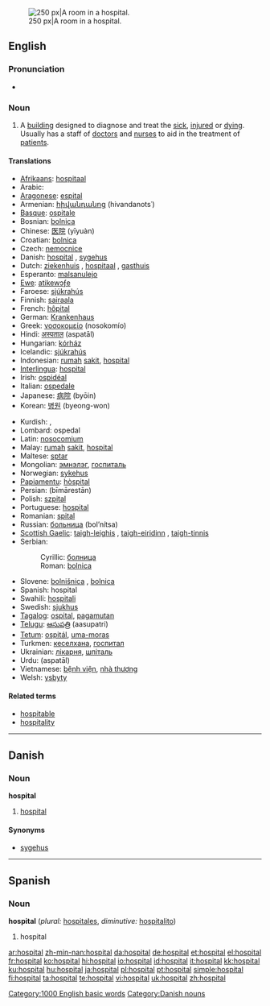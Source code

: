 [[Image:Hospital room ubt.jpeg|thumb|right|250 px|A room in a hospital.]]
==English==
{{wikipedia}}

===Pronunciation===
*{{audio|en-us-hospital.ogg|Audio (US)}}

===Noun===
{{en-noun}}

# A [[building]] designed to diagnose and treat the [[sick]], [[injured]] or [[dying]]. Usually has a staff of [[doctor]]s and [[nurse]]s to aid in the treatment of [[patient]]s.

====Translations====
{{trans-top|building}}
*[[Afrikaans]]: [[hospitaal]]
*Arabic: {{ARchar|[[مستشفى]]}} {{unicode|(mustášfa)}} {{f}}
*[[Aragonese]]: [[espital]] {{m}}
*Armenian: [[հիվանդանոց]] (hivandanots῾)
*[[Basque]]: [[ospitale]]
*Bosnian: [[bolnica]] {{f}}
*Chinese: [[医院]] (yīyuàn)
*Croatian: [[bolnica]] {{f}}
*Czech: [[nemocnice]] {{f}}
*Danish: [[#Danish|hospital]] {{n}}, [[sygehus]] {{n}}
*Dutch: [[ziekenhuis]] {{n}}, [[hospitaal]] {{n}}, [[gasthuis]] {{n}}
*Esperanto: [[malsanulejo]]
*[[Ewe]]: [[atikewɔƒe]] {{n}}
*Faroese: [[sjúkrahús]] {{n}}
*Finnish: [[sairaala]]
*French: [[hôpital]] {{m}}
*German: [[Krankenhaus]] {{n}}
*Greek: [[νοσοκομείο]] (nosokomío) {{n}}
*Hindi: [[अस्पताल]] (aspatāl) {{m}}
*Hungarian: [[kórház]]
*Icelandic: [[sjúkrahús]] {{n}}
*Indonesian: [[rumah]] [[sakit]], [[#Indonesian|hospital]]
*[[Interlingua]]: [[#Interlingua|hospital]]
*Irish: [[ospidéal]]
*Italian: [[ospedale]] {{m}}
*Japanese: [[病院]] (byōin)
*Korean: [[병원]] (byeong-won)
{{trans-mid}}
*Kurdish: {{KUchar|[[نه‌خۆشخانه‌]]}}, {{KUchar|[[خه‌سته‌خانه‌]]}}
*Lombard: ospedal
*Latin: [[nosocomium]]
*Malay: [[rumah]] [[sakit]], [[#Malay|hospital]]
*Maltese: [[sptar]]
*Mongolian: [[эмнэлэг]], [[госпиталь]]
*Norwegian: [[sykehus]] {{n}}
*[[Papiamentu]]: [[hòspital]]
*Persian: {{FAchar|[[بیمارستان]]}} (bīmārestān)
*Polish: [[szpital]] {{m}}
*Portuguese: [[hospital]] {{m}}
*Romanian: [[spital]] {{n}}
*Russian: [[больница]] (bol’nítsa) {{f}}
*[[Scottish Gaelic]]: [[taigh-leighis]] {{m}}, [[taigh-eiridinn]] {{m}}, [[taigh-tinnis]] {{m}}
*Serbian:
*:Cyrillic: [[болница#Serbian|болница]] {{f}}
*:Roman: [[bolnica#Serbian|bolnica]] {{f}}
*Slovene: [[bolnišnica]] {{f}}, [[bolnica]] {{f}}
*Spanish: hospital {{m}}
*Swahili: [[hospitali]]
*Swedish: [[sjukhus]] {{n}}
*[[Tagalog]]: [[ospital]], [[pagamutan]]
*[[Telugu]]: [[ఆసుపత్రి]] (aasupatri)
*[[Tetum]]: [[ospitál]], [[uma-moras]]
*Turkmen: [[кеселхана]], [[госпитал]]
*Ukrainian: [[лікарня]], [[шпiталь]]
*Urdu: {{URchar|[[اسپتال]]}} (aspatāl) {{m}}
*Vietnamese: [[bệnh viện]], [[nhà thương]]
*Welsh: [[ysbyty]] {{m}}
{{trans-bottom}}

====Related terms====
*[[hospitable]]
*[[hospitality]]

[[Category:1000 English basic words]]

----

==Danish==

===Noun===
'''hospital''' {{n}}

# [[#English|hospital]]

====Synonyms====
*[[sygehus]] {{n}}

[[Category:Danish nouns]]

----

==Spanish==

===Noun===
'''hospital''' {{m}} (''plural:'' [[hospitales]], ''diminutive:'' [[hospitalito]])

# hospital

[[ar:hospital]]
[[zh-min-nan:hospital]]
[[da:hospital]]
[[de:hospital]]
[[et:hospital]]
[[el:hospital]]
[[fr:hospital]]
[[ko:hospital]]
[[hi:hospital]]
[[io:hospital]]
[[id:hospital]]
[[it:hospital]]
[[kk:hospital]]
[[ku:hospital]]
[[hu:hospital]]
[[ja:hospital]]
[[pl:hospital]]
[[pt:hospital]]
[[simple:hospital]]
[[fi:hospital]]
[[ta:hospital]]
[[te:hospital]]
[[vi:hospital]]
[[uk:hospital]]
[[zh:hospital]]